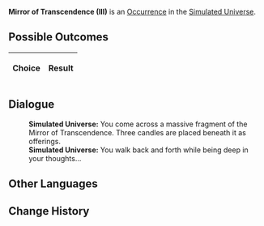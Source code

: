 {{Simulated Universe Event Infobox
|title         = Mirror of Transcendence (III)
|image         = Random Event Normal.png
|type          =
|domains_su    = Occurrence
|domains_ext   = Occurrence
|domains_swarm = 
|domains_gng   = 
|requirements  =
|prev          = {{tx}}
|next          = {{tx}}
|indexRewards  =
|characters    = 
}}
'''Mirror of Transcendence (III)''' is an [[Simulated Universe/Occurrence|Occurrence]] in the [[Simulated Universe]].

==Possible Outcomes==
{| class="article-table"
!Choice
!Result

|}

<!--
==Gameplay Notes==

-->
==Dialogue==
{{Dialogue Start}}
:'''Simulated Universe:''' You come across a massive fragment of the Mirror of Transcendence. Three candles are placed beneath it as offerings.
:'''Simulated Universe:''' You walk back and forth while being deep in your thoughts...
{{Dialogue End}}

==Other Languages==
{{Other Languages
|en   = Mirror of Transcendence (III)
|zhs  = 超验之镜（其三）
|zht  = 超驗之鏡（其三）
|ja   = {{Rubi|超越|ちょうえつ}}の{{Rubi|鏡|かがみ}}（その3）
|ko   = 초월의 거울 (3)
|es   = Espejo de la Trascendencia (III)
|fr   = Miroir de la transcendance (III)
|ru   = Трансцендентальное зеркало III
|th   = กระจกแจ้งประจักษ์ 3
|vi   = Gương Siêu Việt 3
|de   = Spiegel der Transzendenz (Teil 3)
|id   = Cermin Transenden (3)
|pt   = Espelho da Transcendência (III)
}}

==Change History==
{{Change History|<!--unknown-->}}
